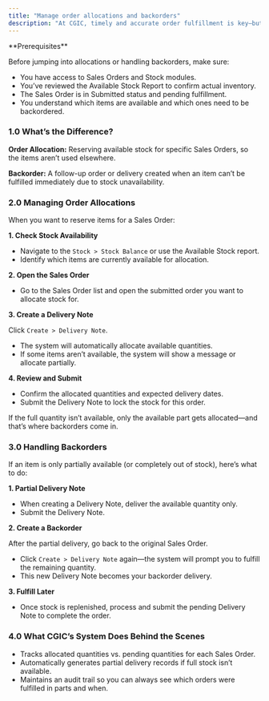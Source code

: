 ```yaml
---
title: "Manage order allocations and backorders"
description: "At CGIC, timely and accurate order fulfillment is key—but sometimes, stock availability doesn't line up perfectly with customer demand. When that happens, we use allocations and backorders to stay organized and keep our customers in the loop."
---
```


<Info>
  **Prerequisites**

  Before jumping into allocations or handling backorders, make sure:

  - You have access to Sales Orders and Stock modules.
  - You’ve reviewed the Available Stock Report to confirm actual inventory.
  - The Sales Order is in Submitted status and pending fulfillment.
  - You understand which items are available and which ones need to be backordered.
</Info>

### **1.0 What’s the Difference?**

**Order Allocation:** Reserving available stock for specific Sales Orders, so the items aren’t used elsewhere.

**Backorder:** A follow-up order or delivery created when an item can’t be fulfilled immediately due to stock unavailability.

### 2.0 Managing Order Allocations

When you want to reserve items for a Sales Order:

**1. Check Stock Availability**

- Navigate to the `Stock > Stock Balance` or use the Available Stock report.
- Identify which items are currently available for allocation.

**2. Open the Sales Order**

- Go to the Sales Order list and open the submitted order you want to allocate stock for.

**3. Create a Delivery Note**

Click `Create > Delivery Note`.

- The system will automatically allocate available quantities.
- If some items aren’t available, the system will show a message or allocate partially.

**4. Review and Submit**

- Confirm the allocated quantities and expected delivery dates.
- Submit the Delivery Note to lock the stock for this order.

<Note>
  If the full quantity isn’t available, only the available part gets allocated—and that’s where backorders come in.
</Note>

### 3.0 Handling Backorders

If an item is only partially available (or completely out of stock), here’s what to do:

**1. Partial Delivery Note**

- When creating a Delivery Note, deliver the available quantity only.
- Submit the Delivery Note.

**2. Create a Backorder**

After the partial delivery, go back to the original Sales Order.

- Click `Create > Delivery Note` again—the system will prompt you to fulfill the remaining quantity.
- This new Delivery Note becomes your backorder delivery.

**3. Fulfill Later**

- Once stock is replenished, process and submit the pending Delivery Note to complete the order.

### 4.0 What CGIC’s System Does Behind the Scenes

- Tracks allocated quantities vs. pending quantities for each Sales Order.
- Automatically generates partial delivery records if full stock isn’t available.
- Maintains an audit trail so you can always see which orders were fulfilled in parts and when.